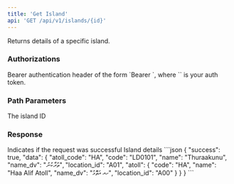 ```yaml
---
title: 'Get Island'
api: 'GET /api/v1/islands/{id}'
---
```


Returns details of a specific island.

### Authorizations

<ParamField header="Authorization" type="string" required>
  Bearer authentication header of the form `Bearer <token>`, where `<token>` is your auth token.
</ParamField>

### Path Parameters

<ParamField path="id" type="string" required>
  The island ID
</ParamField>

### Response

<ResponseField name="success" type="boolean" required>
  Indicates if the request was successful
</ResponseField>

<ResponseField name="data" type="object" required>
  Island details
</ResponseField>

<ResponseExample>
```json
{
  "success": true,
  "data": {
    "atoll_code": "HA",
    "code": "LD0101",
    "name": "Thuraakunu",
    "name_dv": "ތުރާކުނު",
    "location_id": "A01",
    "atoll": {
      "code": "HA",
      "name": "Haa Alif Atoll",
      "name_dv": "ހއ އަތޮޅު",
      "location_id": "A00"
    }
  }
}
```
</ResponseExample> 